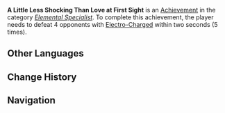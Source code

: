 {{Achievement Infobox
|title        = A Little Less Shocking Than Love at First Sight
|id           = 82038
|order id     = 2038
|category     = Elemental Specialist
|description  = Defeat 4 opponents with [[Electro-Charged]] within 2s (×5).
|requirements = 
|primogems    = 10
|tracking     = Tracks the number of times the player defeated 4 opponents in this way.
|topic        = 
|set          = A Little Less Shocking Than Love at First Sight
|tier         = 2
|tiers_total  = 3
|tier1        = A Little Less Shocking Than Love at First Sight (Tier 1)
|tier2        = A Little Less Shocking Than Love at First Sight (Tier 2)
|tier3        = A Little Less Shocking Than Love at First Sight (Tier 3)
|prev         = A Little Less Shocking Than Love at First Sight (Tier 1)
|next         = A Little Less Shocking Than Love at First Sight (Tier 3)
}}
'''A Little Less Shocking Than Love at First Sight''' is an [[Achievement]] in the category ''[[Elemental Specialist]]''. To complete this achievement, the player needs to defeat 4 opponents with [[Electro-Charged]] within two seconds (5 times).
<!--
==Trivia==

==Video Guides==
{{EVT
|video1   = 
|caption1 = 
}}
-->
==Other Languages==
{{Transclude|A Little Less Shocking Than Love at First Sight|Other Languages}}

==Change History==
{{Change History|1.0}}
<!--
==References==
{{Reflist}}
-->
==Navigation==
{{Achievement Navbox|Elemental Specialist}}